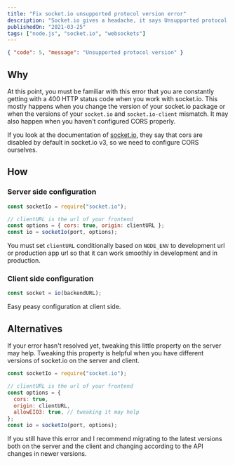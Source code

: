 ```yaml
---
title: "Fix socket.io unsupported protocol version error"
description: "Socket.io gives a headache, it says Unsupported protocol version error. Fixing this error might give you some additional errors, but let's fix it."
publishedOn: "2021-03-25"
tags: ["node.js", "socket.io", "websockets"]
---
```


```json
{ "code": 5, "message": "Unsupported protocol version" }
```

## Why

At this point, you must be familiar with this error that you are constantly getting with a 400 HTTP status code when you work with socket.io.
This mostly happens when you change the version of your socket.io package or when the versions of your `socket.io` and `socket.io-client` mismatch. It may also happen when you haven't configured CORS properly.

If you look at the documentation of <a href="https://socket.io/docs/v3/migrating-from-2-x-to-3-0/#CORS-handling" target="_blank">socket.io</a>, they say that cors are disabled by default in socket.io v3, so we need to configure CORS ourselves.

## How

### Server side configuration

```js
const socketIo = require("socket.io");

// clientURL is the url of your frontend
const options = { cors: true, origin: clientURL };
const io = socketIo(port, options);
```

You must set `clientURL` conditionally based on `NODE_ENV` to development url or production app url so that it can work smoothly in development and in production.

### Client side configuration

```js
const socket = io(backendURL);
```

Easy peasy configuration at client side.

## Alternatives

If your error hasn't resolved yet, tweaking this little property on the server may help. Tweaking this property is helpful when you have different versions of socket.io on the server and client.

```js
const socketIo = require("socket.io");

// clientURL is the url of your frontend
const options = {
  cors: true,
  origin: clientURL,
  allowEIO3: true, // tweaking it may help
};
const io = socketIo(port, options);
```

If you still have this error and I recommend migrating to the latest versions both on the server and the client and changing according to the API changes in newer versions.
